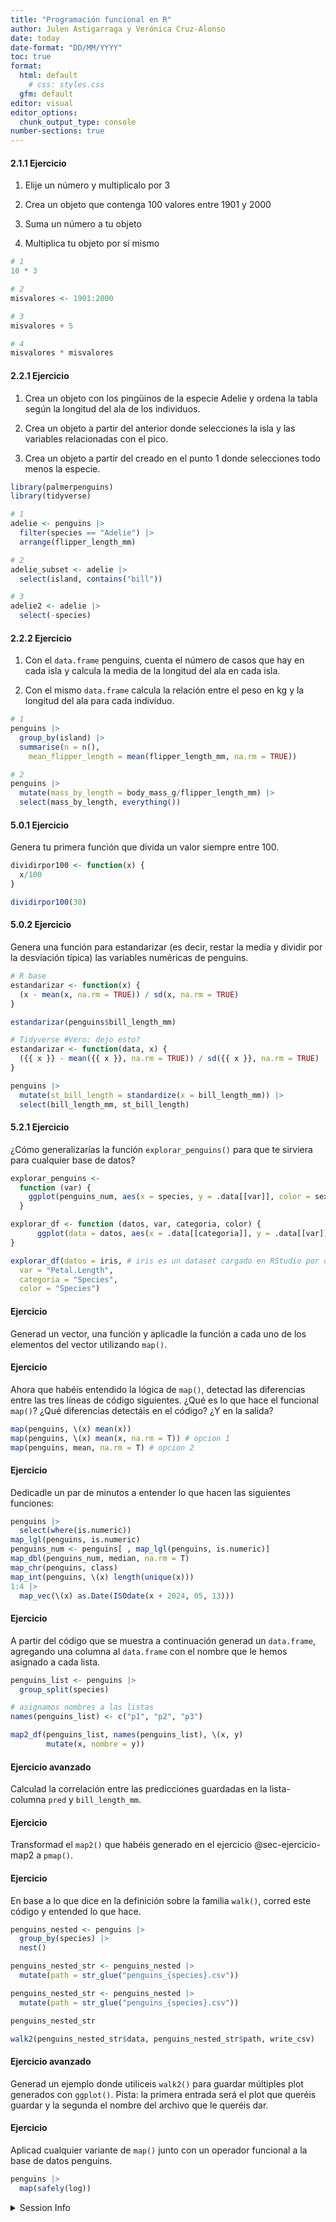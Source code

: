 ```yaml
---
title: "Programación funcional en R"
author: Julen Astigarraga y Verónica Cruz-Alonso
date: today
date-format: "DD/MM/YYYY"
toc: true
format:
  html: default
    # css: styles.css
  gfm: default
editor: visual
editor_options: 
  chunk_output_type: console
number-sections: true
---
```


#### 2.1.1 Ejercicio

1.  Elije un número y multiplicalo por 3

2.  Crea un objeto que contenga 100 valores entre 1901 y 2000

3.  Suma un número a tu objeto

4.  Multiplica tu objeto por sí mismo

```r

# 1
10 * 3

# 2
misvalores <- 1901:2000

# 3
misvalores + 5

# 4
misvalores * misvalores

```

#### 2.2.1 Ejercicio

1.  Crea un objeto con los pingüinos de la especie Adelie y ordena la tabla según la longitud del ala de los individuos.

2.  Crea un objeto a partir del anterior donde selecciones la isla y las variables relacionadas con el pico.

3.  Crea un objeto a partir del creado en el punto 1 donde selecciones todo menos la especie.

```r

library(palmerpenguins)
library(tidyverse)

# 1
adelie <- penguins |> 
  filter(species == "Adelie") |> 
  arrange(flipper_length_mm)

# 2
adelie_subset <- adelie |> 
  select(island, contains("bill"))

# 3
adelie2 <- adelie |> 
  select(-species)
```

#### 2.2.2 Ejercicio

1.  Con el `data.frame` penguins, cuenta el número de casos que hay en cada isla y calcula la media de la longitud del ala en cada isla.

2.  Con el mismo `data.frame` calcula la relación entre el peso en kg y la longitud del ala para cada individuo.

```r

# 1
penguins |> 
  group_by(island) |> 
  summarise(n = n(),
    mean_flipper_length = mean(flipper_length_mm, na.rm = TRUE))

# 2
penguins |> 
  mutate(mass_by_length = body_mass_g/flipper_length_mm) |> 
  select(mass_by_length, everything())

```

#### 5.0.1 Ejercicio

Genera tu primera función que divida un valor siempre entre 100.

```r

dividirpor100 <- function(x) {
  x/100
}

dividirpor100(30)
```

#### 5.0.2 Ejercicio

Genera una función para estandarizar (es decir, restar la media y dividir por la desviación típica) las variables numéricas de penguins.

```r

# R base
estandarizar <- function(x) {
  (x - mean(x, na.rm = TRUE)) / sd(x, na.rm = TRUE)
}

estandarizar(penguins$bill_length_mm)

# Tidyverse #Vero: dejo esto?
estandarizar <- function(data, x) {
  ({{ x }} - mean({{ x }}, na.rm = TRUE)) / sd({{ x }}, na.rm = TRUE)
} 

penguins |> 
  mutate(st_bill_length = standardize(x = bill_length_mm)) |> 
  select(bill_length_mm, st_bill_length)
```

#### 5.2.1 Ejercicio

¿Cómo generalizarías la función `explorar_penguins()` para que te sirviera para cualquier base de datos?

```r
explorar_penguins <-
  function (var) {
    ggplot(penguins_num, aes(x = species, y = .data[[var]], color = sex)) + geom_point(position = position_jitterdodge(), alpha = 0.3) + geom_boxplot(alpha = 0.5) + scale_color_manual(values = c("turquoise", "goldenrod1")) + theme_light() + ylab(var)
  }

explorar_df <- function (datos, var, categoria, color) {
      ggplot(data = datos, aes(x = .data[[categoria]], y = .data[[var]], color = .data[[color]])) + geom_point(position = position_jitterdodge(), alpha = 0.3) + geom_boxplot(alpha = 0.5) + theme_light() + ylab(var)
}

explorar_df(datos = iris, # iris es un dataset cargado en RStudio por defecto
  var = "Petal.Length",
  categoria = "Species",
  color = "Species")
```

#### Ejercicio

Generad un vector, una función y aplicadle la función a cada uno de los elementos del vector utilizando `map()`.

#### Ejercicio

Ahora que habéis entendido la lógica de `map()`, detectad las diferencias entre las tres líneas de código siguientes. ¿Qué es lo que hace el funcional `map()`? ¿Qué diferencias detectáis en el código? ¿Y en la salida?

```r

map(penguins, \(x) mean(x))
map(penguins, \(x) mean(x, na.rm = T)) # opcion 1
map(penguins, mean, na.rm = T) # opcion 2

```

#### Ejercicio

Dedicadle un par de minutos a entender lo que hacen las siguientes funciones:

```r

penguins |> 
  select(where(is.numeric))
map_lgl(penguins, is.numeric)
penguins_num <- penguins[ , map_lgl(penguins, is.numeric)] 
map_dbl(penguins_num, median, na.rm = T)
map_chr(penguins, class)
map_int(penguins, \(x) length(unique(x)))
1:4 |> 
  map_vec(\(x) as.Date(ISOdate(x + 2024, 05, 13)))

```

#### Ejercicio {#sec-ejercicio-map2}

A partir del código que se muestra a continuación generad un `data.frame`, agregando una columna al `data.frame` con el nombre que le hemos asignado a cada lista.

```r

penguins_list <- penguins |>
  group_split(species)

# asignamos nombres a las listas
names(penguins_list) <- c("p1", "p2", "p3")

map2_df(penguins_list, names(penguins_list), \(x, y)
        mutate(x, nombre = y))

```

#### Ejercicio avanzado

Calculad la correlación entre las predicciones guardadas en la lista-columna `pred` y `bill_length_mm`.

#### Ejercicio

Transformad el `map2()` que habéis generado en el ejercicio @sec-ejercicio-map2 a `pmap()`.

#### Ejercicio

En base a lo que dice en la definición sobre la familia `walk()`, corred este código y entended lo que hace.

```r

penguins_nested <- penguins |>
  group_by(species) |>
  nest()

penguins_nested_str <- penguins_nested |> 
  mutate(path = str_glue("penguins_{species}.csv"))

penguins_nested_str <- penguins_nested |> 
  mutate(path = str_glue("penguins_{species}.csv"))

penguins_nested_str

walk2(penguins_nested_str$data, penguins_nested_str$path, write_csv)

```

#### Ejercicio avanzado

Generad un ejemplo donde utiliceis `walk2()` para guardar múltiples plot generados con `ggplot()`. Pista: la primera entrada será el plot que queréis guardar y la segunda el nombre del archivo que le queréis dar.

#### Ejercicio

Aplicad cualquier variante de `map()` junto con un operador funcional a la base de datos penguins.

```r

penguins |> 
  map(safely(log))

```

<details>

<summary>Session Info</summary>

```r
Sys.time()
sessionInfo()
```

</details>
